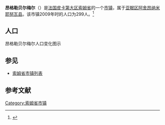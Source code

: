 {{Infobox French commune
|name                    = 昂格勒贝尔梅尔
|native name             = Englebelmer
|image flag              = 
|image flag size         = 
|flag legend             = 
|image coat of arms      = 
|image coat of arms size = 
|coat of arms legend     = 
|city motto              = 
|image                   = 
|caption                 = 
|map                     = 
|adjustable map          = 
|time zone               = 
|longitude              = 2.6097
|latitude               = 50.0614
|arrondissement         = [[亚眠区|亚眠区]]
|canton                 = [[阿舍昂纳米耶努瓦县|阿舍昂纳米耶努瓦县]]
|subdivisions entry      = 
|subdivisions            = 
|intercommunality        = 
|mayor                   = 
|term                    = 
|elevation m             = 
|INSEE                  = 80266
|postal code             = 80300
|website                 = 
}}
{{French Commune Map|80266}}
'''昂格勒贝尔梅尔'''（{{lang-fr|Englebelmer}}）是[[法国|法国]][[皮卡第大区|皮卡第大区]][[索姆省|索姆省]]的一个[[市镇_(法国)|市镇]]，属于[[亚眠区|亚眠区]][[阿舍昂纳米耶努瓦县|阿舍昂纳米耶努瓦县]]。该市镇2009年时的人口为299人。<ref name="Statmallen Areal i Frankrikes kommuner">{{cite web|url=http://www.insee.fr/fr/ppp/bases-de-donnees/recensement/populations-legales/france-departements.asp?annee=2009#departements|title=Insee, Populations légales 2009 pour les départements et les collectivités d'outre-mer France métropolitaine et DOM|accessdate=2012-01-30|archive-date=2012-01-08|archive-url=https://web.archive.org/web/20120108000120/http://www.insee.fr/fr/ppp/bases-de-donnees/recensement/populations-legales/france-departements.asp?annee=2009#departements|dead-url=no}}</ref>

== 人口 ==
昂格勒贝尔梅尔人口变化图示
{{French Commune Population|80266}}

== 参见 ==
* [[索姆省市镇列表|索姆省市镇列表]]

== 参考文献 ==
{{reflist}}

{{索姆省市鎮}}

[[Category:索姆省市镇|Category:索姆省市镇]]